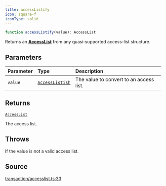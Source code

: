```yaml
---
title: accessListify
icon: square-f
iconType: solid
---
```


```ts
function accessListify(value): AccessList
```

Returns an [**AccessList**](/sdk/content/type-aliases/AccessList) from any quasi-supported access-list structure.

## Parameters

| Parameter | Type | Description |
| :------ | :------ | :------ |
| `value` | [`AccessListish`](/sdk/content/type-aliases/AccessListish) | The value to convert to an access list. |

## Returns

[`AccessList`](/sdk/content/type-aliases/AccessList)

The access list.

## Throws

If the value is not a valid access list.

## Source

[transaction/accesslist.ts:33](https://github.com/dominant-strategies/quais.js/blob/f2011176222a6c0c5640e35f5ebc39b662373b76/src/transaction/accesslist.ts#L33)
